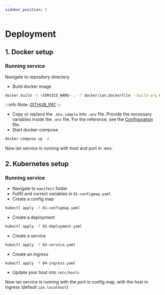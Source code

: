 ```yaml
---
sidebar_position: 3
---
```


# Deployment
## 1. Docker setup

### Running service
Navigate to repository directory
- Build docker image
```bash
docker build -t <SERVICE_NAME> . -f docker/ian.Dockerfile --build-arg GITHUB_PAT=<GITHUB_PAT>
```
:::info
Note: [GITHUB_PAT](https://docs.github.com/en/authentication/keeping-your-account-and-data-secure/managing-your-personal-access-tokens)
:::
- Copy or replace the `.env.sample` into `.env` file. Provide the necessary variables inside the `.env` file. For the reference, see the [Configuration](/docs/modules/ian/configuration/backend/backend.mdx) file.
- Start docker-compose
```bash
docker-compose up -d
```

Now ian service is running with host and port in .env.

## 2. Kubernetes setup

### Running service
- Navigate to `manifest` folder
- Fullfil and correct variables in `01-configmap.yaml`
- Create a config map
```bash
kubectl apply -f 01-configmap.yaml
```
- Create a deployment
```bash
kubectl apply -f 02-deployment.yaml
```
- Create a service 
```bash
kubectl apply -f 03-service.yaml
```
- Create an ingress
```bash
kubectl apply -f 04-ingress.yaml
```
- Update your host into `/etc/hosts`

Now ian service is running with the port in config map, with the host in ingress (default `ian.localhost`)